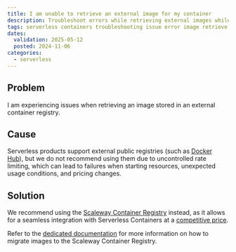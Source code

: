 ```yaml
---
title: I am unable to retrieve an external image for my container
description: Troubleshoot errors while retrieving external images while using Scaleway Serverless Containers.
tags: serverless containers troubleshooting issue error image retrieve external public registry
dates:
  validation: 2025-05-12
  posted: 2024-11-06
categories:
  - serverless
---
```


## Problem

I am experiencing issues when retrieving an image stored in an external container registry.

## Cause

Serverless products support external public registries (such as [Docker Hub](https://hub.docker.com/)), but we do not recommend using them due to uncontrolled rate limiting, which can lead to failures when starting resources, unexpected usage conditions, and pricing changes.

## Solution

We recommend using the [Scaleway Container Registry](/container-registry/) instead, as it allows for a seamless integration with Serverless Containers at a [competitive price](/container-registry/faq/#how-am-i-billed-for-scaleway-container-registry).

Refer to the [dedicated documentation](/serverless-containers/api-cli/migrate-external-image-to-scaleway-registry/) for more information on how to migrate images to the Scaleway Container Registry. 
